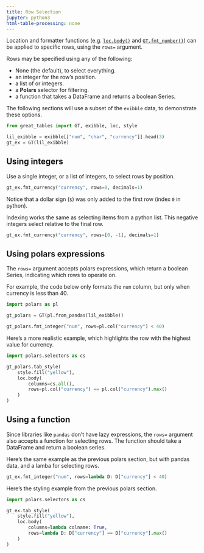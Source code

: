 ```yaml
---
title: Row Selection
jupyter: python3
html-table-processing: none
---
```


Location and formatter functions (e.g. [`loc.body()`](`great_tables.loc.body`) and [`GT.fmt_number()`](`great_tables.GT.fmt_number`)) can be applied to specific rows, using the `rows=` argument.

Rows may be specified using any of the following:

* None (the default), to select everything.
* an integer for the row's position.
* a list of or integers.
* a **Polars** selector for filtering.
* a function that takes a DataFrame and returns a boolean Series.

The following sections will use a subset of the `exibble` data, to demonstrate these options.

```python
from great_tables import GT, exibble, loc, style

lil_exibble = exibble[["num", "char", "currency"]].head(3)
gt_ex = GT(lil_exibble)
```

## Using integers

Use a single integer, or a list of integers, to select rows by position.

```python
gt_ex.fmt_currency("currency", rows=0, decimals=1)
```

Notice that a dollar sign (`$`) was only added to the first row (index `0` in python).

Indexing works the same as selecting items from a python list. This  negative integers select relative to the final row.

```python
gt_ex.fmt_currency("currency", rows=[0, -1], decimals=1)
```


## Using polars expressions

The `rows=` argument accepts polars expressions, which return a boolean Series, indicating which rows to operate on.

For example, the code below only formats the `num` column, but only when currency is less than 40.

```python
import polars as pl

gt_polars = GT(pl.from_pandas(lil_exibble))

gt_polars.fmt_integer("num", rows=pl.col("currency") < 40)
```

Here's a more realistic example, which highlights the row with the highest value for currency.

```python
import polars.selectors as cs

gt_polars.tab_style(
    style.fill("yellow"),
    loc.body(
        columns=cs.all(),
        rows=pl.col("currency") == pl.col("currency").max()
    )
)
```


## Using a function

Since libraries like `pandas` don't have lazy expressions, the `rows=` argument also accepts a function for selecting rows. The function should take a DataFrame and return a boolean series.

Here's the same example as the previous polars section, but with pandas data, and a lamba for selecting rows.

```python
gt_ex.fmt_integer("num", rows=lambda D: D["currency"] < 40)
```

Here's the styling example from the previous polars section.

```python
import polars.selectors as cs

gt_ex.tab_style(
    style.fill("yellow"),
    loc.body(
        columns=lambda colname: True,
        rows=lambda D: D["currency"] == D["currency"].max()
    )
)
```
